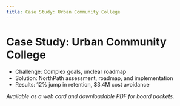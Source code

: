 ```yaml
---
title: Case Study: Urban Community College
---
```


# Case Study: Urban Community College

- Challenge: Complex goals, unclear roadmap
- Solution: NorthPath assessment, roadmap, and implementation
- Results: 12% jump in retention, $3.4M cost avoidance

*Available as a web card and downloadable PDF for board packets.*
